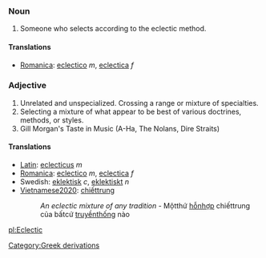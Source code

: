 ===Noun===
#Someone who selects according to the eclectic method.

====Translations====
*[[Romanica]]: [[eclectico]] ''m'', [[eclectica]] ''f''

===Adjective===

#Unrelated and unspecialized. Crossing a range or mixture of specialties.
#Selecting a mixture of what appear to be best of various doctrines, methods, or styles.
#Gill Morgan's Taste in Music (A-Ha, The Nolans, Dire Straits)
====Translations====
*[[Latin]]: [[eclecticus]] ''m''
*[[Romanica]]: [[eclectico]] ''m'', [[eclectica]] ''f''
*Swedish: [[eklektisk]] ''c'', [[eklektiskt]] ''n''
*[[Vietnamese2020]]: [[chiếttrung]]
*:''An eclectic mixture of any tradition'' - Mộtthứ [[hỗnhợp]] chiếttrung của bấtcứ [[truyềnthống]] nào 
[[pl:Eclectic]]
[[Category:Greek derivations]]